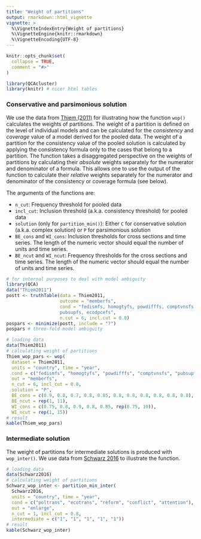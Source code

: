 ```yaml
---
title: "Weight of partitions"
output: rmarkdown::html_vignette
vignette: >
  %\VignetteIndexEntry{Weight of partitions}
  %\VignetteEngine{knitr::rmarkdown}
  %\VignetteEncoding{UTF-8}
---
```


```r
knitr::opts_chunk$set(
  collapse = TRUE,
  comment = "#>"
)
```

```r
library(QCAcluster)
library(knitr) # nicer html tables
```

### Conservative and parsimonious solution
We use the data from [Thiem (2011)](https://doi.org/10.1017/S1755773910000251) for illustrating how the function `wop()` calculates the weights of partitions. The weight of a partition is defined on the level of individual models and can be calculated for the *consistency* and *coverage* value of a model derived for the pooled data. The weight of a partition for the consistency value of the pooled solution is calculated by applying the consistency formula only to the cases that belong to a partition. The function takes a disaggregated perspective on the weights of partitions by calculating their *absolute* weights separately for the numerator and denominator of a formula. This allows one to use the output of the function to calculate their *relative* weights separately for the numerator and denominator of the consistency or coverage formula (see below).

The arguments of the functions are:

- `n_cut`: Frequency threshold for pooled data
- `incl_cut`: Inclusion threshold (a.k.a. consistency threshold) for pooled data
- `solution` (only for `partition_min()`): Either `C` for conservative solution (a.k.a. complex solution) or `P` for parsimonious solution
- `BE_cons` and `WI_cons`: Inclusion thresholds for cross sections and time series. The length of the numeric vector should equal the number of units and time series.
- `BE_ncut` and `WI_ncut`: Frequency thresholds for the cross sections and time series. The length of the numeric vector should equal the number of units and time series.

```r
# for internal purposes to deal with model ambiguity
library(QCA)
data("Thiem2011")
postt <- truthTable(data = Thiem2011,
                    outcome = "memberfs",
                    cond = "fedismfs, homogtyfs, powdifffs, comptvnsfs, 
                    pubsupfs, ecodpcefs",
                    n.cut = 6, incl.cut = 0.8)
pospars <- minimize(postt, include = "?")
pospars # three-fold model ambiguity
```


```r
# loading data
data(Thiem2011)
# calculating weight of partitions
Thiem_wop_pars <- wop(
  dataset = Thiem2011,
  units = "country", time = "year",
  cond = c("fedismfs", "homogtyfs", "powdifffs", "comptvnsfs", "pubsupfs", "ecodpcefs"),
  out = "memberfs",
  n_cut = 6, incl_cut = 0.8,
  solution = "P",
  BE_cons = c(0.9, 0.8, 0.7, 0.8, 0.85, 0.8, 0.8, 0.8, 0.8, 0.8, 0.8),
  BE_ncut = rep(1, 11),
  WI_cons = c(0.75, 0.8, 0.9, 0.8, 0.85, rep(0.75, 10)),
  WI_ncut = rep(1, 15))
# result
kable(Thiem_wop_pars)
```

### Intermediate solution
The weight of partitions for intermediate solutions is produced with `wop_inter()`. We use data from [Schwarz 2016](https://doi.org/10.1080/07036337.2016.1203309) to illustrate the function.
```r
# loading data
data(Schwarz2016)
# calculating weight of partitions
Schwarz_wop_inter <- partition_min_inter(
  Schwarz2016,
  units = "country", time = "year",
  cond = c("poltrans", "ecotrans", "reform", "conflict", "attention"),
  out = "enlarge",
  n_cut = 1, incl_cut = 0.8,
  intermediate = c("1", "1", "1", "1", "1"))
# result
kable(Schwarz_wop_inter)
```

